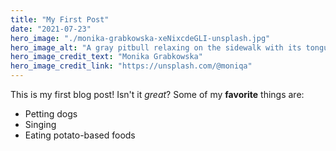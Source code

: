 ```yaml
---
title: "My First Post"
date: "2021-07-23"
hero_image: "./monika-grabkowska-xeNixcdeGLI-unsplash.jpg"
hero_image_alt: "A gray pitbull relaxing on the sidewalk with its tongue hanging out"
hero_image_credit_text: "Monika Grabkowska"
hero_image_credit_link: "https://unsplash.com/@moniqa"
---
```

This is my first blog post! Isn't it *great*?
Some of my **favorite** things are:
* Petting dogs
* Singing
* Eating potato-based foods